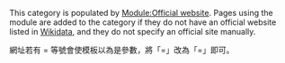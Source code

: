 {{ecat}}
{{tracking category}}

This category is populated by [[Module:Official_website|Module:Official website]]. Pages using the module are added to the category if they do not have an official website listed in [[d:|Wikidata]], and they do not specify an official site manually.

網址若有 = 等號會使模板以為是參數，將「=」改為「&#61;」即可。